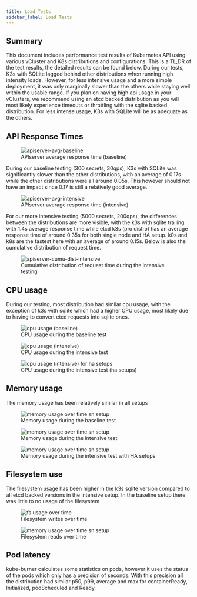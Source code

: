 ```yaml
---
title: Load Tests
sidebar_label: Load Tests
---
```


## Summary
This document includes performance test results of Kubernetes API using various vCluster and K8s distributions and configurations. 
This is a TL;DR of the test results, the detailed results can be found below. During our tests, K3s with SQLite lagged behind other distributions when running high intensity loads. However, for less intensive usage and a more simple deployment, it was only marginally slower than the others while staying well within the usable range.
If you plan on having high api usage in your vClusters, we recommend using an etcd backed distribution as you will most likely experience timeouts or throttling with the sqlite backed distribution. For less intense usage, K3s with SQLite will be as adequate as the others.


## API Response Times

<figure>
  <img src="/docs/media/diagrams/apiserver-latency-baseline.svg" alt="apiserver-avg-baseline" />
  <figcaption>APIserver average response time (baseline)</figcaption>
</figure>

During our baseline testing (300 secrets, 30qps), K3s with SQLite was significantly slower than the other distributions, with an average of 0.17s while the other distributions were all around 0.05s. This however should not have an impact since 0.17 is still a relatively good average.


<figure>
  <img src="/docs/media/diagrams/apiserver-latency-intensive.svg" alt="apiserver-avg-intensive" />
  <figcaption>APIserver average response time (intensive)</figcaption>
</figure>

For our more intensive testing (5000 secrets, 200qps), the differences between the distributions are more visible, with the k3s with sqlite trailing with 1.4s average response time while etcd k3s (pro distro) has an average response time of around 0.35s for both single node and HA setup. k0s and k8s are the fastest here with an average of around 0.15s. Below is also the cumulative distribution of request time.


<figure>
  <img src="/docs/media/diagrams/cumu-distribution-apiserver.svg" alt="apiserver-cumu-dist-intensive" />
  <figcaption>Cumulative distribution of request time during the intensive testing</figcaption>
</figure>

## CPU usage

During our testing, most distribution had similar cpu usage, with the exception of k3s with sqlite which had a higher CPU usage, most likely due to having to convert etcd requests into sqlite ones.

<figure>
  <img src="/docs/media/diagrams/cpu-sn-baseline.svg" alt="cpu usage (baseline)" />
  <figcaption>CPU usage during the baseline test</figcaption>
</figure>

<figure>
  <img src="/docs/media/diagrams/cpu-sn-intensive.svg" alt="cpu usage (intensive)" />
  <figcaption>CPU usage during the intensive test</figcaption>
</figure>

<figure>
  <img src="/docs/media/diagrams/cpu-intensive-ha.svg" alt="cpu usage (intensive) for ha setups" />
  <figcaption>CPU usage during the intensive test (ha setups)</figcaption>
</figure>

## Memory usage

The memory usage has been relatively similar in all setups

<figure>
  <img src="/docs/media/diagrams/mem-usage-baseline.svg" alt="memory usage over time sn setup" />
  <figcaption>Memory usage during the baseline test</figcaption>
</figure>

<figure>
  <img src="/docs/media/diagrams/mem-usage-intensive.svg" alt="memory usage over time sn setup" />
  <figcaption>Memory usage during the intensive test</figcaption>
</figure>

<figure>
  <img src="/docs/media/diagrams/mem-usage-ha.svg" alt="memory usage over time sn setup" />
  <figcaption>Memory usage during the intensive test with HA setups</figcaption>
</figure>

## Filesystem use

The filesystem usage has been higher in the k3s sqlite version compared to all etcd backed versions in the intensive setup. In the baseline setup there was little to no usage of the filesystem

<figure>
  <img src="/docs/media/diagrams/fs-write-intensive.svg" alt="fs usage over time" />
  <figcaption>Filesystem writes over time</figcaption>
</figure>
<figure>
  <img src="/docs/media/diagrams/fs-read-intensive.svg" alt="memory usage over time sn setup" />
  <figcaption>Filesystem reads over time</figcaption>
</figure>

## Pod latency

kube-burner calculates some statistics on pods, however it uses the status of the pods which only has a precision of seconds. With this precision all the distribution had similar p50, p99, average and max for containerReady, Initialized, podScheduled and Ready.

